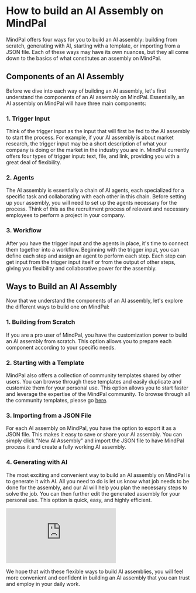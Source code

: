 # How to build an AI Assembly on MindPal

MindPal offers four ways for you to build an AI assembly: building from scratch, generating with AI, starting with a template, or importing from a JSON file. Each of these ways may have its own nuances, but they all come down to the basics of what constitutes an assembly on MindPal.

## Components of an AI Assembly

Before we dive into each way of building an AI assembly, let's first understand the components of an AI assembly on MindPal. Essentially, an AI assembly on MindPal will have three main components:

### 1. Trigger Input

Think of the trigger input as the input that will first be fed to the AI assembly to start the process. For example, if your AI assembly is about market research, the trigger input may be a short description of what your company is doing or the market in the industry you are in. MindPal currently offers four types of trigger input: text, file, and link, providing you with a great deal of flexibility.

### 2. Agents

The AI assembly is essentially a chain of AI agents, each specialized for a specific task and collaborating with each other in this chain. Before setting up your assembly, you will need to set up the agents necessary for the process. Think of this as the recruitment process of relevant and necessary employees to perform a project in your company.

### 3. Workflow

After you have the trigger input and the agents in place, it's time to connect them together into a workflow. Beginning with the trigger input, you can define each step and assign an agent to perform each step. Each step can get input from the trigger input itself or from the output of other steps, giving you flexibility and collaborative power for the assembly.

## Ways to Build an AI Assembly

Now that we understand the components of an AI assembly, let's explore the different ways to build one on MindPal:

### 1. Building from Scratch

If you are a pro user of MindPal, you have the customization power to build an AI assembly from scratch. This option allows you to prepare each component according to your specific needs.

### 2. Starting with a Template

MindPal also offers a collection of community templates shared by other users. You can browse through these templates and easily duplicate and customize them for your personal use. This option allows you to start faster and leverage the expertise of the MindPal community. To browse through all the community templates, please go [here](https://brain.mindpal.space/personal/agents?tab=assemblies&subTab=community).

### 3. Importing from a JSON File

For each AI assembly on MindPal, you have the option to export it as a JSON file. This makes it easy to save or share your AI assembly. You can simply click "New AI Assembly" and import the JSON file to have MindPal process it and create a fully working AI assembly.

### 4. Generating with AI

The most exciting and convenient way to build an AI assembly on MindPal is to generate it with AI. All you need to do is let us know what job needs to be done for the assembly, and our AI will help you plan the necessary steps to solve the job. You can then further edit the generated assembly for your personal use. This option is quick, easy, and highly efficient.

<div
  style={{
    marginTop: 24,
    position: "relative",
    width: "100%",
    paddingBottom: "56.25%",
  }}
>
  <iframe
    style={{ position: "absolute", width: "100%", height: "100%" }}
    src="https://www.youtube.com/embed/nLK0EArOlaM"
    title="YouTube video player"
    frameBorder="0"
    allow="accelerometer; autoplay; clipboard-write; encrypted-media; gyroscope; picture-in-picture; web-share"
    allowFullScreen
  ></iframe>
</div>

We hope that with these flexible ways to build AI assemblies, you will feel more convenient and confident in building an AI assembly that you can trust and employ in your daily work.


<PageFooter />
